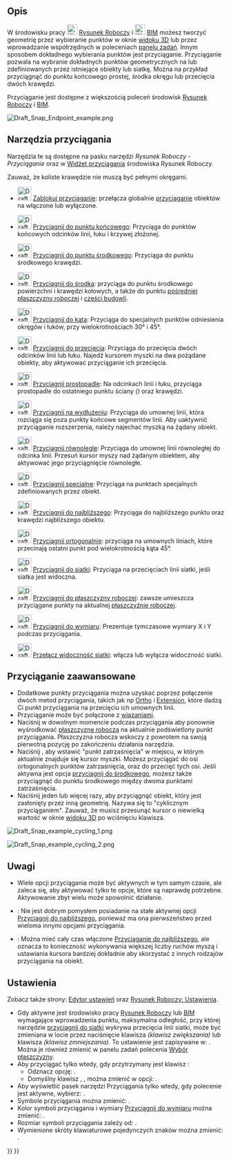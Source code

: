 <languages/>

{{Docnav/pl
|[[Draft_snap_widget/pl|Widżet przyciągania]]
|[[Draft_Constrain/pl|Ograniczanie]]
|[[Draft_Workbench/pl|środowisko pracy Rysunek Roboczy]]
|IconL=
|IconR=
|IconC=Workbench_Draft.svg
}}

{{TOCright}}

<span id="Description"></span>
==Opis==

W środowisku pracy [[Image:Workbench_Draft.svg|24px]] [[Draft_Workbench/pl|Rysunek Roboczy]] i [[Image:Workbench_Arch.svg|24px]] [[BIM_Workbench/pl|BIM]] możesz tworzyć geometrię przez wybieranie punktów w oknie [[3D_view/pl|widoku 3D]] lub przez wprowadzanie współrzędnych w poleceniach [[Task_panel/pl|panelu zadań]]. Innym sposobem dokładnego wybierania punktów jest przyciąganie. Przyciąganie pozwala na wybranie dokładnych punktów geometrycznych na lub zdefiniowanych przez istniejące obiekty lub siatkę. Można na przykład przyciągnąć do punktu końcowego prostej, środka okręgu lub przecięcia dwóch krawędzi.

Przyciąganie jest dostępne z większością poleceń środowisk [[Draft_Workbench/pl|Rysunek Roboczy]] i [[BIM_Workbench/pl|BIM]].

[[Image:Draft_Snap_Endpoint_example.png]]
{{Caption|Przyciąganie do punktu końcowego krawędzi}}

<span id="Snap_tools"></span>
==Narzędzia przyciągania==

Narzędzia te są dostępne na pasku narzędzi ''Rysunek Roboczy - Przyciąganie'' oraz w [[Draft_snap_widget/pl|Widżet przyciągania]] środowiska Rysunek Roboczy.

Zauważ, że koliste krawędzie nie muszą być pełnymi okręgami.

* [[Image:Draft_Snap_Lock.svg|32px]] [[Draft_Snap_Lock/pl|Zablokuj przyciąganie]]: przełącza globalnie [[Draft_Snap/pl|przyciąganie]] obiektów na włączone lub wyłączone.

* [[Image:Draft_Snap_Endpoint.svg|32px]] [[Draft_Snap_Endpoint/pl|Przyciągnij do punktu końcowego]]: Przyciąga do punktów końcowych odcinków linii, łuku i krzywej złożonej.

* [[Image:Draft_Snap_Midpoint.svg|32px]] [[Draft_Snap_Midpoint/pl|Przyciągnij do punktu środkowego]]: Przyciąga do punktu środkowego krawędzi.

* [[Image:Draft_Snap_Center.svg|32px]] [[Draft_Snap_Center/pl|Przyciągnij do środka]]: przyciąga do punktu środkowego powierzchni i krawędzi kołowych, a także do punktu {{PropertyData/pl|Umiejscowienia}} [[Draft_WorkingPlaneProxy/pl|pośredniej płaszczyzny roboczej]] i [[Arch_BuildingPart/pl|części budowli]].

* [[Image:Draft_Snap_Angle.svg|32px]] [[Draft_Snap_Angle/pl|Przyciągnij do kąta]]: Przyciąga do specjalnych punktów odniesienia okręgów i łuków, przy wielokrotnościach 30° i 45°.

* [[Image:Draft_Snap_Intersection.svg|32px]] [[Draft_Snap_Intersection|Przyciągnij do przecięcia]]: Przyciąga do przecięcia dwóch odcinków linii lub łuku. Najedź kursorem myszki na dwa pożądane obiekty, aby aktywować przyciąganie ich przecięcia.

* [[Image:Draft_Snap_Perpendicular.svg|32px]] [[Draft_Snap_Perpendicular/pl|Przyciągnij prostopadle]]: Na odcinkach linii i łuku, przyciąga prostopadle do ostatniego punktu ściany ''({{Version/pl|0.21}})'' oraz krawędzi.

* [[Image:Draft_Snap_Extension.svg|32px]] [[Draft_Snap_Extension/pl|Przyciągnij na wydłużeniu]]: Przyciąga do umownej linii, która rozciąga się poza punkty końcowe segmentów linii. Aby uaktywnić przyciąganie rozszerzenia, należy najechać myszką na żądany obiekt.

* [[Image:Draft_Snap_Parallel.svg|32px]] [[Draft_Snap_Parallel/pl|Przyciągnij równolegle]]: Przyciąga do umownej linii równoległej do odcinka linii. Przesuń kursor myszy nad żądanym obiektem, aby aktywować jego przyciągnięcie równoległe.

* [[Image:Draft_Snap_Special.svg|32px]] [[Draft_Snap_Special/pl|Przyciągnij specjalne]]: Przyciąga na punktach specjalnych zdefiniowanych przez obiekt. {{Version/pl|0.17}}

* [[Image:Draft_Snap_Near.svg|32px]] [[Draft_Snap_Near/pl|Przyciągnij do najbliższego]]: Przyciąga do najbliższego punktu oraz krawędzi najbliższego obiektu.

* [[Image:Draft_Snap_Ortho.svg|32px]] [[Draft_Snap_Ortho/pl|Przyciągnij ortogonalnie]]: przyciąga na umownych liniach, które przecinają ostatni punkt pod wielokrotnością kąta 45°.

* [[Image:Draft_Snap_Grid.svg|32px]] [[Draft_Snap_Grid/pl|Przyciągnij do siatki]]: Przyciąga na przecięciach linii siatki, jeśli siatka jest widoczna.

* [[Image:Draft_Snap_WorkingPlane.svg|32px]] [[Draft_Snap_WorkingPlane/pl|Przyciągnij do płaszczyzny roboczej]]: zawsze umieszcza przyciągane punkty na aktualnej [[Draft_SelectPlane/pl|płaszczyźnie roboczej]].

* [[Image:Draft_Snap_Dimensions.svg|32px]] [[Draft_Snap_Dimensions/pl|Przyciągnij do wymiaru]]: Prezentuje tymczasowe wymiary X i Y podczas przyciągania.

* [[Image:Draft_ToggleGrid.svg|32px]] [[Draft_ToggleGrid/pl|Przełącz widoczność siatki]]: włącza lub wyłącza widoczność siatki.

<span id="Advanced_snapping"></span>
==Przyciąganie zaawansowane==

* Dodatkowe punkty przyciągania można uzyskać poprzez połączenie dwóch metod przyciągania, takich jak np [[Draft_Snap_Ortho/pl|Ortho]] i [[Draft_Snap_Extension/pl|Extension]], które dadzą Ci punkt przyciągania na przecięciu ich umownych linii.
* Przyciąganie może być połączone z [[Draft_Constrain/pl|wiązaniami]].
* Naciśnij {{KEY|D}} w dowolnym momencie podczas przyciągania aby ponownie wyśrodkować [[Draft_Snap_WorkingPlane/pl|płaszczyznę roboczą]] na aktualnie podświetlony punkt przyciągania. Płaszczyzna robocza wskoczy z powrotem na swoją pierwotną pozycję po zakończeniu działania narzędzia. {{Version/pl|1.1}}
* Naciśnij {{KEY|Q}}, aby wstawić "punkt zatrzaśnięcia" w miejscu, w którym aktualnie znajduje się kursor myszki. Możesz przyciągać do osi ortogonalnych punktów zatrzaśnięcia, oraz do przecięć tych osi. Jeśli aktywna jest opcja [[Draft_Snap_Midpoint/pl|przyciągnij do środkowego]], możesz także przyciągnąć do punktu środkowego między dwoma punktami zatrzaśnięcia.
* Naciśnij {{KEY|`}} jeden lub więcej razy, aby przyciągnąć obiekt, który jest zasłonięty przez inną geometrię. Nazywa się to "cyklicznym przyciąganiem". Zauważ, że musisz przesunąć kursor o niewielką wartość w oknie [[3D_view/pl|widoku 3D]] po wciśnięciu klawisza.

[[Image:Draft_Snap_example_cycling_1.png]]
{{Caption|Przyciąganie cykliczne 1: Czerwony prostokąt został utworzony jako pierwszy, dlatego ma on pierwszeństwo przyciągania. Bez cyklicznego przyciągania nie można przyciągnąć zielonego prostokąta, który jest nakładany na czerwony prostokąt.}}

[[Image:Draft_Snap_example_cycling_2.png]]
{{Caption|Przyciąganie cykliczne 2: Po jednokrotnym użyciu klawisza cyklu przyciągania zielony prostokąt otrzymuje priorytet przyciągania. Możliwe jest teraz przyciąganie do punktu środkowego nałożonej zielonej krawędzi.}}

<span id="Notes"></span>
==Uwagi==

* Wiele opcji przyciągania może być aktywnych w tym samym czasie, ale zaleca się, aby aktywować tylko te opcje, które są naprawdę potrzebne. Aktywowanie zbyt wielu może spowolnić działanie.
* {{VersionMinus/pl|1.0}}: Nie jest dobrym pomysłem posiadanie na stałe aktywnej opcji [[Draft_Snap_Near/pl|Przyciągnij do najbliższego]], ponieważ ma ona pierwszeństwo przed wieloma innymi opcjami przyciągania.
* {{Version/pl|1.1}}: Można mieć cały czas włączone [[Draft_Snap_Near/pl|Przyciąganie do najbliższego]], ale oznacza to konieczność wykonywania większej liczby ruchów myszą i ustawiania kursora bardziej dokładnie aby skorzystać z innych rodzajów przyciągania na obiekt.

<span id="Preferences"></span>
==Ustawienia==

Zobacz także strony: [[Preferences_Editor/pl|Edytor ustawień]] oraz [[Draft_Preferences/pl|Rysunek Roboczy: Ustawienia]].

* Gdy aktywne jest środowisko pracy [[Draft_Workbench/pl|Rysunek Roboczy]] lub [[BIM_Workbench/pl|BIM]] wymagające wprowadzenia punktu, maksymalna odległość, przy której narzędzie [[Draft_Snap_Grid/pl|przyciągnij do siatki]] wykrywa przecięcia linii siatki, może być zmieniana w locie przez naciśnięcie klawisza {{KEY|[}} ''(klawisz zwiększania)'' lub klawisza {{KEY|]}} ''(klawisz zmniejszania)''. To ustawienie jest zapisywane w: {{MenuCommand|Przybory → Edycja parametrów → BaseApp → Preferences → Mod → Draft → snapRange}}. Można je również zmienić w panelu zadań polecenia [[Draft_SelectPlane/pl|Wybór płaszczyzny]].
* Aby przyciągać tylko wtedy, gdy przytrzymany jest klawisz {{MenuCommand|modyfikator przyciągania}}:
** Odznacz opcję: {{MenuCommand|Edycja → Preferencje → Rysunek Roboczy → Siatka i przyciąganie → Przyciąganie → Zawsze przyciągaj ''(wyłącz modyfikator przyciągania)''}}.
** Domyślny klawisz {{MenuCommand|modyfikatora przyciągania}}, {{KEY|Ctrl}}, można zmienić w opcji: {{MenuCommand|Edycja → Preferencje → Rysunek Roboczy → Siatka i przyciąganie → Przyciąganie → Modyfikator ograniczania}}.
* Aby wyświetlić pasek narzędzi Przyciągania tylko wtedy, gdy polecenie jest aktywne, wybierz: {{MenuCommand|Edycja → Preferencje... → Rysunek Roboczy → Interfejs → Pokaż pasek narzędzi szkicu tylko podczas poleceń}}. {{Version/pl|1.0}}
* Symbole przyciągania można zmienić: {{MenuCommand|Edycja → Preferencje... → Rysunek Roboczy → Siatka i przyciąganie → Styl symboli przyciągania}}.
* Kolor symboli przyciągania i wymiary [[Draft_Snap_Dimensions/pl|Przyciągnij do wymiaru]] można zmienić: {{MenuCommand|Edycja → Preferencje... → Rysunek Roboczy → Siatka i przyciąganie → Kolor symbolu przyciągania}}.
* Rozmiar symboli przyciągania zależy od: {{MenuCommand|Edycja → Preferencje... → Wyświetlanie → Widok 3D → Rozmiar znacznika}}. {{Version/pl|1.0}}
* Wymienione skróty klawiaturowe pojedynczych znaków można zmienić: {{MenuCommand|Edycja → Preferencje... → Rysunek Roboczy → Interfejs → Skróty klawiszowe}}.


{{Docnav/pl
|[[Draft_snap_widget/pl|Widżet przyciągania]]
|[[Draft_Constrain/pl|Ograniczanie]]
|[[Draft_Workbench/pl|środowisko pracy Rysunek Roboczy]]
|IconL=
|IconR=
|IconC=Workbench_Draft.svg
}}

{{Draft Tools navi{{#translation:}}}}
{{Userdocnavi{{#translation:}}}}